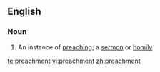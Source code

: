 ==English==

===Noun===
{{en-noun}}

# An instance of [[preaching]]; a [[sermon]] or [[homily]]

[[te:preachment]]
[[vi:preachment]]
[[zh:preachment]]